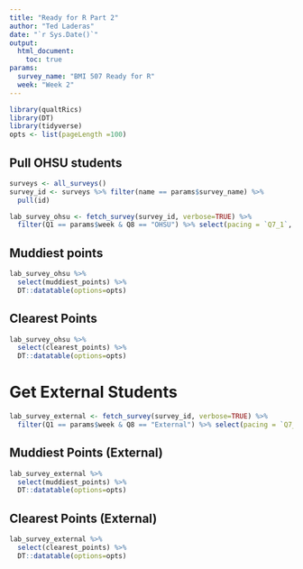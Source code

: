```yaml
---
title: "Ready for R Part 2"
author: "Ted Laderas"
date: "`r Sys.Date()`"
output: 
  html_document:
    toc: true
params: 
  survey_name: "BMI 507 Ready for R"
  week: "Week 2"
---
```


```r
library(qualtRics)
library(DT)
library(tidyverse)
opts <- list(pageLength =100)
```

## Pull OHSU students

```r
surveys <- all_surveys()
survey_id <- surveys %>% filter(name == params$survey_name) %>%
  pull(id)

lab_survey_ohsu <- fetch_survey(survey_id, verbose=TRUE) %>%
  filter(Q1 == params$week & Q8 == "OHSU") %>% select(pacing = `Q7_1`, clearest_points = Q2, muddiest_points= Q3, other_stuff=Q4)
```

## Muddiest points

```r
lab_survey_ohsu %>% 
  select(muddiest_points) %>% 
  DT::datatable(options=opts)
```

## Clearest Points

```r
lab_survey_ohsu %>%
  select(clearest_points) %>%
  DT::datatable(options=opts)
```


# Get External Students

```r
lab_survey_external <- fetch_survey(survey_id, verbose=TRUE) %>%
  filter(Q1 == params$week & Q8 == "External") %>% select(pacing = `Q7_1`, clearest_points = Q2, muddiest_points= Q3, other_stuff=Q4)

```

## Muddiest Points (External)

```r
lab_survey_external %>% 
  select(muddiest_points) %>% 
  DT::datatable(options=opts)

```

## Clearest Points (External)

```r

lab_survey_external %>%
  select(clearest_points) %>%
  DT::datatable(options=opts)

```